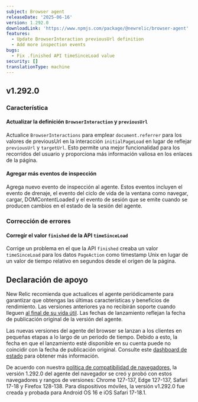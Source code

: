 ```yaml
---
subject: Browser agent
releaseDate: '2025-06-16'
version: 1.292.0
downloadLink: 'https://www.npmjs.com/package/@newrelic/browser-agent'
features:
  - Update BrowserInteraction previousUrl definition
  - Add more inspection events
bugs:
  - Fix .finished API timeSinceLoad value
security: []
translationType: machine
---
```


## v1.292.0

### Característica

#### Actualizar la definición `BrowserInteraction` y `previousUrl`

Actualice `BrowserInteractions` para emplear `document.referrer` para los valores de previousUrl en la interacción `initialPageLoad` en lugar de reflejar `previousUrl` y `targetUrl`. Esto permite una mejor funcionalidad para los recorridos del usuario y proporciona más información valiosa en los enlaces de la página.

#### Agregar más eventos de inspección

Agrega nuevo evento de inspección al agente. Estos eventos incluyen el evento de drenaje, el evento del ciclo de vida de la ventana como navegar, cargar, DOMContentLoaded y el evento de sesión que se emite cuando se producen cambios en el estado de la sesión del agente.

### Corrección de errores

#### Corregir el valor `finished` de la API `timeSinceLoad`

Corrige un problema en el que la API `finished` creaba un valor `timeSinceLoad` para los datos `PageAction` como timestamp Unix en lugar de un valor de tiempo relativo en segundos desde el origen de la página.

## Declaración de apoyo

New Relic recomienda que actualices el agente periódicamente para garantizar que obtengas las últimas características y beneficios de rendimiento. Las versiones anteriores ya no recibirán soporte cuando lleguen [al final de su vida útil](https://docs.newrelic.com/docs/browser/browser-monitoring/getting-started/browser-agent-eol-policy/). Las fechas de lanzamiento reflejan la fecha de publicación original de la versión del agente.

Las nuevas versiones del agente del browser se lanzan a los clientes en pequeñas etapas a lo largo de un periodo de tiempo. Debido a esto, la fecha en que el lanzamiento esté disponible en su cuenta puede no coincidir con la fecha de publicación original. Consulte este [dashboard de estado](https://newrelic.github.io/newrelic-browser-agent-release/) para obtener más información.

De acuerdo con nuestra [política de compatibilidad de navegadores](https://docs.newrelic.com/docs/browser/new-relic-browser/getting-started/compatibility-requirements-browser-monitoring/#browser-types), la versión 1.292.0 del agente del navegador se creó y probó con estos navegadores y rangos de versiones: Chrome 127-137, Edge 127-137, Safari 17-18 y Firefox 128-138. Para dispositivos móviles, la versión v1.292.0 fue creada y probada para Android OS 16 e iOS Safari 17-18.1.